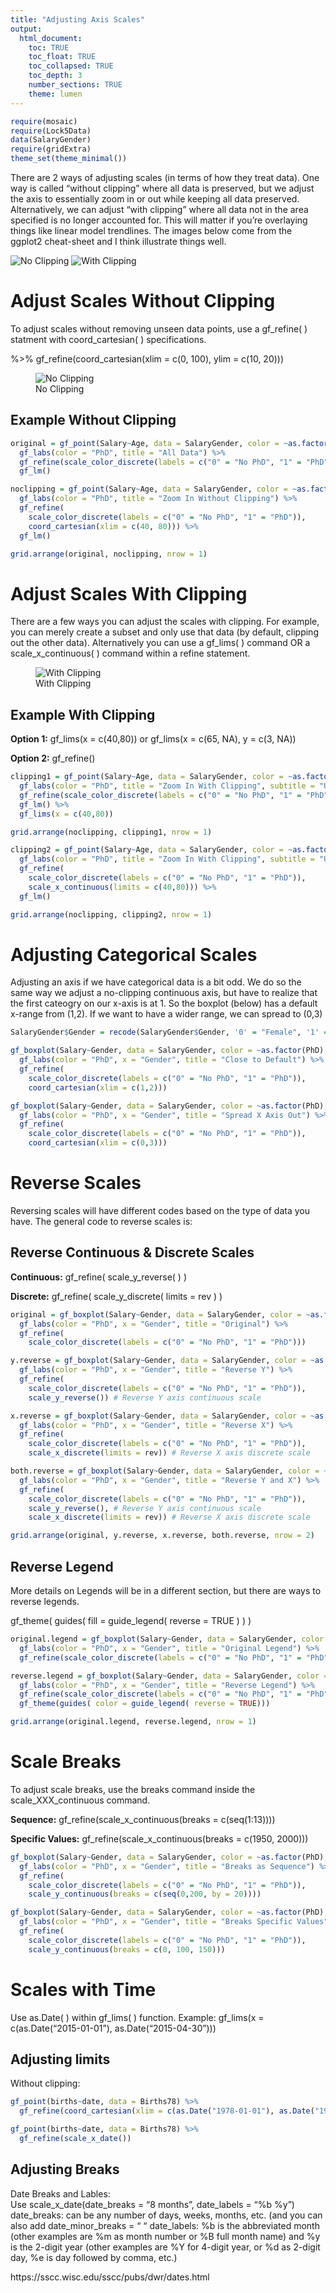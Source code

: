 ```yaml
---
title: "Adjusting Axis Scales"
output: 
  html_document:
    toc: TRUE
    toc_float: TRUE
    toc_collapsed: TRUE
    toc_depth: 3
    number_sections: TRUE
    theme: lumen
---
```


```r
require(mosaic)
require(Lock5Data)
data(SalaryGender)
require(gridExtra)
theme_set(theme_minimal())
```

There are 2 ways of adjusting scales (in terms of how they treat data). One way is called "without clipping" where all data is preserved, but we adjust the axis to essentially zoom in or out while keeping all data preserved. Alternatively, we can adjust "with clipping" where all data not in the area specified is no longer accounted for. This will matter if you're overlaying things like linear model trendlines. The images below come from the ggplot2 cheat-sheet and I think illustrate things well.

![No Clipping](NoClipping.jpg) ![With Clipping](WithClipping.jpg)

# Adjust Scales Without Clipping

To adjust scales without removing unseen data points, use a gf_refine( ) statment with coord_cartesian( ) specifications.

%\>% gf_refine(coord_cartesian(xlim = c(0, 100), ylim = c(10, 20)))

![No Clipping](NoClipping.jpg)

## Example Without Clipping

```r
original = gf_point(Salary~Age, data = SalaryGender, color = ~as.factor(PhD)) %>%
  gf_labs(color = "PhD", title = "All Data") %>%
  gf_refine(scale_color_discrete(labels = c("0" = "No PhD", "1" = "PhD"))) %>%
  gf_lm()

noclipping = gf_point(Salary~Age, data = SalaryGender, color = ~as.factor(PhD)) %>%
  gf_labs(color = "PhD", title = "Zoom In Without Clipping") %>%
  gf_refine(
    scale_color_discrete(labels = c("0" = "No PhD", "1" = "PhD")),
    coord_cartesian(xlim = c(40, 80))) %>%
  gf_lm()

grid.arrange(original, noclipping, nrow = 1)
```

# Adjust Scales With Clipping

There are a few ways you can adjust the scales with clipping. For example, you can merely create a subset and only use that data (by default, clipping out the other data). Alternatively you can use a gf_lims( ) command OR a scale_x_continuous( ) command within a refine statement.

![With Clipping](WithClipping.jpg)

## Example With Clipping

**Option 1:** gf_lims(x = c(40,80)) or gf_lims(x = c(65, NA), y = c(3, NA))

**Option 2:** gf_refine()

```r
clipping1 = gf_point(Salary~Age, data = SalaryGender, color = ~as.factor(PhD)) %>%
  gf_labs(color = "PhD", title = "Zoom In With Clipping", subtitle = "Using gf_lims()") %>%
  gf_refine(scale_color_discrete(labels = c("0" = "No PhD", "1" = "PhD"))) %>%
  gf_lm() %>%
  gf_lims(x = c(40,80))

grid.arrange(noclipping, clipping1, nrow = 1)

clipping2 = gf_point(Salary~Age, data = SalaryGender, color = ~as.factor(PhD)) %>%
  gf_labs(color = "PhD", title = "Zoom In With Clipping", subtitle = "Using gf_refine()") %>%
  gf_refine(
    scale_color_discrete(labels = c("0" = "No PhD", "1" = "PhD")),
    scale_x_continuous(limits = c(40,80))) %>%
  gf_lm()

grid.arrange(noclipping, clipping2, nrow = 1)
```

# Adjusting Categorical Scales

Adjusting an axis if we have categorical data is a bit odd. We do so the same way we adjust a no-clipping continuous axis, but have to realize that the first cateogry on our x-axis is at 1. So the boxplot (below) has a default x-range from (1,2). If we want to have a wider range, we can spread to (0,3)

```r
SalaryGender$Gender = recode(SalaryGender$Gender, '0' = "Female", '1' = "Male")

gf_boxplot(Salary~Gender, data = SalaryGender, color = ~as.factor(PhD), width = 0.4, position= position_dodge(.5)) %>%
  gf_labs(color = "PhD", x = "Gender", title = "Close to Default") %>%
  gf_refine(
    scale_color_discrete(labels = c("0" = "No PhD", "1" = "PhD")),
    coord_cartesian(xlim = c(1,2))) 

gf_boxplot(Salary~Gender, data = SalaryGender, color = ~as.factor(PhD), width = 0.4, position= position_dodge(.5)) %>%
  gf_labs(color = "PhD", x = "Gender", title = "Spread X Axis Out") %>%
  gf_refine(
    scale_color_discrete(labels = c("0" = "No PhD", "1" = "PhD")),
    coord_cartesian(xlim = c(0,3))) 

```

# Reverse Scales

Reversing scales will have different codes based on the type of data you have. The general code to reverse scales is:

## Reverse Continuous & Discrete Scales

**Continuous:** gf_refine( scale_y_reverse( ) )

**Discrete:** gf_refine( scale_y_discrete( limits = rev ) )

```r
original = gf_boxplot(Salary~Gender, data = SalaryGender, color = ~as.factor(PhD), width = 0.4, position= position_dodge(.5)) %>%
  gf_labs(color = "PhD", x = "Gender", title = "Original") %>%
  gf_refine(
    scale_color_discrete(labels = c("0" = "No PhD", "1" = "PhD"))) 

y.reverse = gf_boxplot(Salary~Gender, data = SalaryGender, color = ~as.factor(PhD), width = 0.4, position= position_dodge(.5)) %>%
  gf_labs(color = "PhD", x = "Gender", title = "Reverse Y") %>%
  gf_refine(
    scale_color_discrete(labels = c("0" = "No PhD", "1" = "PhD")),
    scale_y_reverse()) # Reverse Y axis continuous scale

x.reverse = gf_boxplot(Salary~Gender, data = SalaryGender, color = ~as.factor(PhD), width = 0.4, position= position_dodge(.5)) %>%
  gf_labs(color = "PhD", x = "Gender", title = "Reverse X") %>%
  gf_refine(
    scale_color_discrete(labels = c("0" = "No PhD", "1" = "PhD")),
    scale_x_discrete(limits = rev)) # Reverse X axis discrete scale

both.reverse = gf_boxplot(Salary~Gender, data = SalaryGender, color = ~as.factor(PhD), width = 0.4, position= position_dodge(.5)) %>%
  gf_labs(color = "PhD", x = "Gender", title = "Reverse Y and X") %>%
  gf_refine(
    scale_color_discrete(labels = c("0" = "No PhD", "1" = "PhD")),
    scale_y_reverse(), # Reverse Y axis continuous scale
    scale_x_discrete(limits = rev)) # Reverse X axis discrete scale

grid.arrange(original, y.reverse, x.reverse, both.reverse, nrow = 2)
```

## Reverse Legend

More details on Legends will be in a different section, but there are ways to reverse legends.

gf_theme( guides( fill = guide_legend( reverse = TRUE ) ) )

```r
original.legend = gf_boxplot(Salary~Gender, data = SalaryGender, color = ~as.factor(PhD), width = 0.4, position= position_dodge(.5)) %>%
  gf_labs(color = "PhD", x = "Gender", title = "Original Legend") %>%
  gf_refine(scale_color_discrete(labels = c("0" = "No PhD", "1" = "PhD"))) 

reverse.legend = gf_boxplot(Salary~Gender, data = SalaryGender, color = ~as.factor(PhD), width = 0.4, position= position_dodge(.5)) %>%
  gf_labs(color = "PhD", x = "Gender", title = "Reverse Legend") %>%
  gf_refine(scale_color_discrete(labels = c("0" = "No PhD", "1" = "PhD"))) %>%
  gf_theme(guides( color = guide_legend( reverse = TRUE)))

grid.arrange(original.legend, reverse.legend, nrow = 1)
```

# Scale Breaks

To adjust scale breaks, use the breaks command inside the scale_XXX_continuous command.

**Sequence:** gf_refine(scale_x_continuous(breaks = c(seq(1:13))))

**Specific Values:** gf_refine(scale_x_continuous(breaks = c(1950, 2000)))

```r
gf_boxplot(Salary~Gender, data = SalaryGender, color = ~as.factor(PhD), width = 0.4, position= position_dodge(.5)) %>%
  gf_labs(color = "PhD", x = "Gender", title = "Breaks as Sequence") %>%
  gf_refine(
    scale_color_discrete(labels = c("0" = "No PhD", "1" = "PhD")),
    scale_y_continuous(breaks = c(seq(0,200, by = 20))))

gf_boxplot(Salary~Gender, data = SalaryGender, color = ~as.factor(PhD), width = 0.4, position= position_dodge(.5)) %>%
  gf_labs(color = "PhD", x = "Gender", title = "Breaks Specific Values") %>%
  gf_refine(
    scale_color_discrete(labels = c("0" = "No PhD", "1" = "PhD")),
    scale_y_continuous(breaks = c(0, 100, 150)))
```


# Scales with Time

Use as.Date( ) within gf_lims( ) function.
Example:  gf_lims(x = c(as.Date("2015-01-01"), as.Date("2015-04-30")))

## Adjusting limits
 
Without clipping: 

```r
gf_point(births~date, data = Births78) %>%
  gf_refine(coord_cartesian(xlim = c(as.Date("1978-01-01"), as.Date("1978-04-30"))))

gf_point(births~date, data = Births78) %>%
  gf_refine(scale_x_date())

```

## Adjusting Breaks


Date Breaks and Lables:  
Use scale_x_date(date_breaks = “8 months”, date_labels = “%b %y”)
date_breaks: can be any number of days, weeks, months, etc. (and you can also add date_minor_breaks = “ “ 
date_labels: %b is the abbreviated month (other examples are %m as month number or %B full month name) and %y is the 2-digit year (other examples are %Y for 4-digit year, or %d as 2-digit day, %e is day followed by comma, etc.) 

https://sscc.wisc.edu/sscc/pubs/dwr/dates.html 
